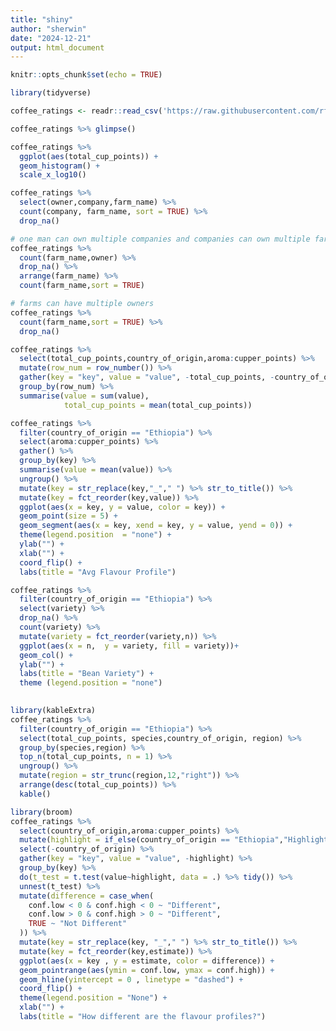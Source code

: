 ```yaml
---
title: "shiny"
author: "sherwin"
date: "2024-12-21"
output: html_document
---
```


```r
knitr::opts_chunk$set(echo = TRUE)
```

```r
library(tidyverse)

coffee_ratings <- readr::read_csv('https://raw.githubusercontent.com/rfordatascience/tidytuesday/master/data/2020/2020-07-07/coffee_ratings.csv')
```
```r
coffee_ratings %>% glimpse()
```

```r
coffee_ratings %>% 
  ggplot(aes(total_cup_points)) +
  geom_histogram() + 
  scale_x_log10()
```
```r
coffee_ratings %>%
  select(owner,company,farm_name) %>%
  count(company, farm_name, sort = TRUE) %>%
  drop_na()
```
```r
# one man can own multiple companies and companies can own multiple farms
coffee_ratings %>%
  count(farm_name,owner) %>%
  drop_na() %>%
  arrange(farm_name) %>%
  count(farm_name,sort = TRUE)
```

```r
# farms can have multiple owners
coffee_ratings %>%
  count(farm_name,sort = TRUE) %>%
  drop_na()
```

```r
coffee_ratings %>%
  select(total_cup_points,country_of_origin,aroma:cupper_points) %>%
  mutate(row_num = row_number()) %>%
  gather(key = "key", value = "value", -total_cup_points, -country_of_origin, -row_num) %>%
  group_by(row_num) %>%
  summarise(value = sum(value),
            total_cup_points = mean(total_cup_points))


```


```r
coffee_ratings %>%
  filter(country_of_origin == "Ethiopia") %>%
  select(aroma:cupper_points) %>%
  gather() %>%
  group_by(key) %>%
  summarise(value = mean(value)) %>%
  ungroup() %>%
  mutate(key = str_replace(key,"_"," ") %>% str_to_title()) %>%
  mutate(key = fct_reorder(key,value)) %>%
  ggplot(aes(x = key, y = value, color = key)) +
  geom_point(size = 5) +
  geom_segment(aes(x = key, xend = key, y = value, yend = 0)) +
  theme(legend.position  = "none") +
  ylab("") +
  xlab("") +
  coord_flip() +
  labs(title = "Avg Flavour Profile")
```


```r
coffee_ratings %>%
  filter(country_of_origin == "Ethiopia") %>%
  select(variety) %>%
  drop_na() %>%
  count(variety) %>%
  mutate(variety = fct_reorder(variety,n)) %>%
  ggplot(aes(x = n,  y = variety, fill = variety))+
  geom_col() +
  ylab("") +
  labs(title = "Bean Variety") +
  theme (legend.position = "none")
  
```


```r
library(kableExtra)
coffee_ratings %>%
  filter(country_of_origin == "Ethiopia") %>% 
  select(total_cup_points, species,country_of_origin, region) %>%
  group_by(species,region) %>%
  top_n(total_cup_points, n = 1) %>%
  ungroup() %>%
  mutate(region = str_trunc(region,12,"right")) %>%
  arrange(desc(total_cup_points)) %>%
  kable()
```


```r
library(broom)
coffee_ratings %>%
  select(country_of_origin,aroma:cupper_points) %>%
  mutate(highlight = if_else(country_of_origin == "Ethiopia","Highlight","No-Highlight")) %>%
  select(-country_of_origin) %>%
  gather(key = "key", value = "value", -highlight) %>%
  group_by(key) %>%
  do(t_test = t.test(value~highlight, data = .) %>% tidy()) %>%
  unnest(t_test) %>%
  mutate(difference = case_when(
    conf.low < 0 & conf.high < 0 ~ "Different",
    conf.low > 0 & conf.high > 0 ~ "Different",
    TRUE ~ "Not Different"
  )) %>%
  mutate(key = str_replace(key, "_"," ") %>% str_to_title()) %>%
  mutate(key = fct_reorder(key,estimate)) %>%
  ggplot(aes(x = key , y = estimate, color = difference)) +
  geom_pointrange(aes(ymin = conf.low, ymax = conf.high)) +
  geom_hline(yintercept = 0 , linetype = "dashed") +
  coord_flip() +
  theme(legend.position = "None") +
  xlab("") +
  labs(title = "How different are the flavour profiles?")
```







